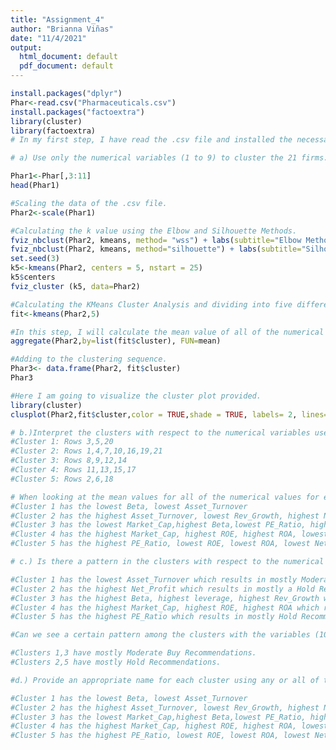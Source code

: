 ```yaml
---
title: "Assignment_4"
author: "Brianna Viñas"
date: "11/4/2021"
output:
  html_document: default
  pdf_document: default
---
```

```r
install.packages("dplyr")
Phar<-read.csv("Pharmaceuticals.csv")
install.packages("factoextra")
library(cluster)
library(factoextra)
# In my first step, I have read the .csv file and installed the necessary packages and libraries needed in order to complete the assignment.After running the .csv file and labeling it as (Phar), I installed the factoextra and cluster packages and libraries. 

# a) Use only the numerical variables (1 to 9) to cluster the 21 firms. Justify the various choices made in conducting the cluster analysis, such as weights for different variables, the specific clustering algorithm(s) used, the number of clusters formed, and so on.

Phar1<-Phar[,3:11]
head(Phar1)

#Scaling the data of the .csv file.
Phar2<-scale(Phar1)

#Calculating the k value using the Elbow and Silhouette Methods.
fviz_nbclust(Phar2, kmeans, method= "wss") + labs(subtitle="Elbow Method")
fviz_nbclust(Phar2, kmeans, method="silhouette") + labs(subtitle="Silhouette Method")
set.seed(3)
k5<-kmeans(Phar2, centers = 5, nstart = 25)
k5$centers
fviz_cluster (k5, data=Phar2)

#Calculating the KMeans Cluster Analysis and dividing into five different clusters. 
fit<-kmeans(Phar2,5)

#In this step, I will calculate the mean value of all of the numerical variables for each of the five clusters. 
aggregate(Phar2,by=list(fit$cluster), FUN=mean) 

#Adding to the clustering sequence. 
Phar3<- data.frame(Phar2, fit$cluster) 
Phar3

#Here I am going to visualize the cluster plot provided. 
library(cluster)
clusplot(Phar2,fit$cluster,color = TRUE,shade = TRUE, labels= 2, lines=0)

# b.)Interpret the clusters with respect to the numerical variables used in forming the clusters.
#Cluster 1: Rows 3,5,20
#Cluster 2: Rows 1,4,7,10,16,19,21
#Cluster 3: Rows 8,9,12,14
#Cluster 4: Rows 11,13,15,17
#Cluster 5: Rows 2,6,18

# When looking at the mean values for all of the numerical values for each cluster it can be concluded that: 
#Cluster 1 has the lowest Beta, lowest Asset_Turnover
#Cluster 2 has the highest Asset_Turnover, lowest Rev_Growth, highest Net_Profit_Margin
#Cluster 3 has the lowest Market_Cap,highest Beta,lowest PE_Ratio, highest leverage, highest Rev_Growth
#Cluster 4 has the highest Market_Cap, highest ROE, highest ROA, lowest leverage
#Cluster 5 has the highest PE_Ratio, lowest ROE, lowest ROA, lowest Net_Profit_Margin 

# c.) Is there a pattern in the clusters with respect to the numerical variables? #There is a pattern with the Median_Recommendation Variable given that: 

#Cluster 1 has the lowest Asset_Turnover which results in mostly Moderate Buy Recommendations. 
#Cluster 2 has the highest Net_Profit which results in mostly a Hold Recommendations.
#Cluster 3 has the highest Beta, highest leverage, highest Rev_Growth which results in mostly, a Moderate Buy Recommendations. 
#Cluster 4 has the highest Market_Cap, highest ROE, highest ROA which results in an equal Hold and Moderate Buy Recommendations. 
#Cluster 5 has the highest PE_Ratio which results in mostly Hold Recommendations.

#Can we see a certain pattern among the clusters with the variables (10 to 12)?

#Clusters 1,3 have mostly Moderate Buy Recommendations.
#Clusters 2,5 have mostly Hold Recommendations. 

#d.) Provide an appropriate name for each cluster using any or all of the variables in the dataset.

#Cluster 1 has the lowest Beta, lowest Asset_Turnover
#Cluster 2 has the highest Asset_Turnover, lowest Rev_Growth, highest Net_Profit_Margin
#Cluster 3 has the lowest Market_Cap,highest Beta,lowest PE_Ratio, highest leverage, highest Rev_Growth
#Cluster 4 has the highest Market_Cap, highest ROE, highest ROA, lowest leverage
#Cluster 5 has the highest PE_Ratio, lowest ROE, lowest ROA, lowest Net_Profit_Margin 


```





